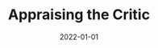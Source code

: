 ---
cover: "./image.png"
date: "2022-01-01"
title: "Appraising the Critic"
defer: false
slug: "/critic"
areas: 
  - .
---